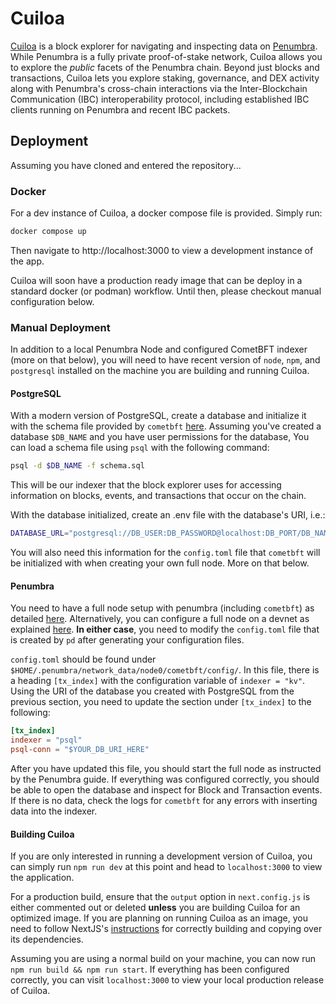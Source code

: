# Cuiloa

[Cuiloa] is a block explorer for navigating and inspecting data on [Penumbra]. While Penumbra is a fully private
proof-of-stake network, Cuiloa allows you to explore the *public* facets of the Penumbra chain. Beyond just blocks and
transactions, Cuiloa lets you explore staking, governance, and DEX activity along with Penumbra's cross-chain
interactions via the Inter-Blockchain Communication (IBC) interoperability protocol, including established IBC clients
running on Penumbra and recent IBC packets.

## Deployment

Assuming you have cloned and entered the repository...

### Docker

For a dev instance of Cuiloa, a docker compose file is provided. Simply run:

```sh
docker compose up
```

Then navigate to http://localhost:3000 to view a development instance of the app.

Cuiloa will soon have a production ready image that can be deploy in a standard docker (or podman) workflow. Until
then, please checkout manual configuration below.

### Manual Deployment

In addition to a local Penumbra Node and configured CometBFT indexer (more on that below), you will need to have
recent version of `node`, `npm`, and `postgresql` installed on the machine you are building and running Cuiloa.

#### PostgreSQL

With a modern version of PostgreSQL, create a database and initialize it with the schema file provided by `cometbft`
[here](https://github.com/cometbft/cometbft/blob/main/state/indexer/sink/psql/schema.sql). Assuming you've created
a database `$DB_NAME` and you have user permissions for the database, You can load a schema file using `psql` with the
following command:

```sh
psql -d $DB_NAME -f schema.sql
```

This will be our indexer that the block explorer uses for accessing information on blocks, events, and transactions
that occur on the chain. 

With the database initialized, create an .env file with the database's URI, i.e.:
```sh .env
DATABASE_URL="postgresql://DB_USER:DB_PASSWORD@localhost:DB_PORT/DB_NAME?sslmode=disable"
```

You will also need this information for the `config.toml` file that `cometbft` will be initialized with when creating
your own full node. More on that below.

#### Penumbra

You need to have a full node setup with penumbra (including `cometbft`) as detailed
[here](https://guide.penumbra.zone/node/pd/join-network). Alternatively, you can configure a full node on a devnet as
explained [here](https://guide.penumbra.zone/main/dev/devnet-quickstart.html). **In either case**, you need to modify
the `config.toml` file that is created by `pd` after generating your configuration files.

`config.toml` should be found under `$HOME/.penumbra/network_data/node0/cometbft/config/`. In this file, there is a
heading `[tx_index]` with the configuration variable of `indexer = "kv"`. Using the URI of the database you created
with PostgreSQL from the previous section, you need to update the section under `[tx_index]` to the following:

```toml
[tx_index]
indexer = "psql"
psql-conn = "$YOUR_DB_URI_HERE"
```
After you have updated this file, you should start the full node as instructed by the Penumbra guide. If everything was
configured correctly, you should be able to open the database and inspect for Block and Transaction events. If there is
no data, check the logs for `cometbft` for any errors with inserting data into the indexer.

#### Building Cuiloa

If you are only interested in running a development version of Cuiloa, you can simply run `npm run dev` at this point
and head to `localhost:3000` to view the application.

For a production build, ensure that the `output` option in `next.config.js` is either commented out or deleted
**unless** you are building Cuiloa for an optimized image. If you are planning on running Cuiloa as an image, you need
to follow NextJS's [instructions](https://nextjs.org/docs/pages/api-reference/next-config-js/output#automatically-copying-traced-files)
for correctly building and copying over its dependencies.

Assuming you are using a normal build on your machine, you can now run `npm run build && npm run start`. If everything
has been configured correctly, you can visit `localhost:3000` to view your local production release of Cuiloa.

[Cuiloa]: https://github.com/penumbra-zone/cuiloa
[Penumbra]: https://penumbra.zone
